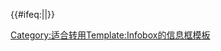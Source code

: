 {{Ombox
| name  = Convert to use Infobox
| subst = <includeonly>{{safesubst:Substcheck}}</includeonly>
| small = {{{small|}}}
| type  = notice
| class = ombox-infobox
| image = [[File:Template-info.png|45px|]]
| text = 本模板可能适合转为以{{Tl|Infobox}}为基础。
}}<includeonly>{{#ifeq:{{NAMESPACE}}|{{ns:10}}|[[Category:适合转用Template:Infobox的信息框模板]]}}</includeonly><noinclude>
{{documentation}}</noinclude>